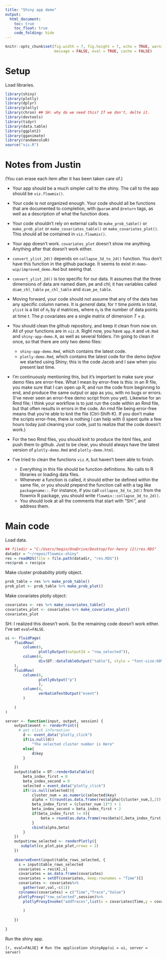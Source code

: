 ```yaml
---
title: "Shiny app demo"
output:
  html_document:
    toc: true
    toc_float: true
    code_folding: hide
---
```


```r
knitr::opts_chunk$set(fig.width = 7, fig.height = 7, echo = TRUE, warning = FALSE,
                      message = FALSE, eval = TRUE, cache = FALSE)
```

# Setup

Load libraries.

```r
library(shiny)
library(plotly)
library(dplyr)
library(plotly)
library(chron) ## SH: why do we need this? If we don't, delte it.
library(devtools)
library(tidyr)
library(data.table)
library(ggplot2)
library(gganimate)
library(randomcoloR)
source("viz.R")
```

# Notes from Justin

(You can erase each item after it has been taken care of.)

- Your app should be a much simpler call to the shiny. The call to the app
  should be `viz.flowmix()`.

- Your code is not organized enough. Your code should all be functions that are
  documented to completion, with `@param` and `@return` tags, as well as a
  description of what the function does.

- Your code shouldn't rely on external calls to `make_prob_table()` or
  `make_prob_plot` or `make_covariates_table()` or
  `make_covariates_plot()`. This should all be contained in `viz.flowmix()`.

- Your app doesn't work. `covariates_plot` doesn't show me anything. Anything
  after that doesn't work either.

- `convert_ylist_2d()` depends on `collapse_3d_to_2d()` function. You don't
     have this function in the github package. It seems to exist in
     `demo-wip/improved_demo.Rmd` but seeing that.

- `convert_ylist_2d()` is too specific for our data. It assumes that the three
     dimensions of data are named diam, pe and chl; it has variables called
     `diam_chl_table` `pe_chl_table` and `diam_pe_table`.

- Moving forward, your code should not assume that any of the data has any
  specific column names. It is *general* data; for `T` time points in total,
  `ylist` is a list of $n_t$ by $d$ matrices, where $n_t$ is the number of data
  points at time $t$. The $p$ covariates are a single matrix of dimension $T
  \times p$.

- You should clean the github repository, and keep it clean from now on. All of
  your functions are in `viz.R`. Right now, you have `app.R` and `v0.Rmd` and
  `shiny-app-demo.R`, as well as several folders. I'm going to clean it once, so
  that there are only two demo files:
  + `shiny-app-demo.Rmd`, which contains the latest code.
  + `plotly-demo.Rmd`, which contains the latest code for the demo *before* we
    started using Shiny; this is the code Jacob and I saw when you present last
    time.

- I'm continuously mentioning this, but it's important to make sure your demo
  files are error-free. What I mean by error-free is this: in an R file, you
  make sure that I can open up R, and run the code from beginning to end, and
  produce the same output or app as you, with no bugs or errors. (I've never
  seen an error-free demo script from you yet). Likewise for an Rmd file; I
  think your workflow is to just run the code within an Rmd file, but that often
  results in errors in the code. An rmd file being error-free means that you're
  able to knit the file (Ctrl-Shift-K). If you don't make the scripts
  error-free, there is nothing I can help with (I spent quite a few hours today
  just cleaning your code, just to realize that the code doesn't work.)

- For the two Rmd files, you should knit to produce the html files, and push
  them to github. Just to be clear, you should always have the latest version of
  `plotly-demo.Rmd` and `plotly-demo.html`.

- I've tried to clean the functions `viz.R`, but haven't been able to finish.
  + Everything in this file should be function definitions. No calls to R
    libraries or loading data files.
  + Whenever a function is called, it should either be defined within the same
    file, or you should prepend the function call with a tag like
    `packagename::`. For instance, if you call `collapse_3d_to_2d()` from the
    flowmix R package, you should write `flowmix::collapse_3d_to_2d()`.
  + You should look at all the comments that start with "SH:", and address them.
  

# Main code

Load data.

```r
## filedir = "C:/Users/heqin/OneDrive/Desktop/for-henry (2)/res.RDS"
datadir = "~/repos/flowmix-shiny"
res = readRDS(file = file.path(datadir, "res.RDS"))
res$prob = res$pie
```

Make cluster probability plotly object.

```r
prob_table = res %>% make_prob_table()
prob_plot <- prob_table %>% make_prob_plot()
```

Make covariates plotly object:
```r
covariates <- res %>% make_covariates_table()
covariates_plot <- covariates %>% make_covariates_plot()
covariates_plot
```

SH: I realized this doesn't work. So the remaining code doesn't work
either. I've set `eval=FALSE`.
 

```r
ui <- fluidPage(
    fluidRow(
        column(6,
               plotlyOutput(outputId = "row_selected")),
        column(4,
               div(DT::dataTableOutput("table"), style = "font-size:60%; width: 10%"))      
    ),
    fluidRow(
        column(6,
               plotlyOutput("p") 
               ),
        column(4,
               verbatimTextOutput("event")
        )
        
    )
)

server <- function(input, output, session) {
    output$event <- renderPrint({
      # get click information
        d <- event_data("plotly_click")
        if(is.null(d))
            "The selected cluster number is Here"
        else{
            d$key
        }
        
    })
    output$table = DT::renderDataTable({
        beta_index_first = 0
        beta_index_second = 0
        selected = event_data("plotly_click")
        if(!is.null(selected)){
            cluster_num = as.numeric(selected$key)
            alpha = t(round(as.data.frame(res$alpha)[cluster_num,],2))
            beta_index_first = (cluster_num-1)*3 + 1
            beta_index_second = beta_index_first + 2
            if(beta_index_first != 0){
                beta = round(as.data.frame(res$beta)[,beta_index_first:beta_index_second],2)
            }
            cbind(alpha,beta)
        }
    })
    output$row_selected <- renderPlotly({
       subplot(cv_plot,pie_plot,nrows = 2)
    })
    
    observeEvent(input$table_rows_selected, {
      s = input$table_rows_selected
      covariates = res$X[,s]
      covariates = as.data.frame(covariates)
      covariates = setDT(covariates, keep.rownames = "Time")[]
      covariates <- covariates%>%
        gather(var,val,-c(1))
      colnames(covariates) = c("Time","Trace","Value")
      plotlyProxy("row_selected",session)%>%
        plotlyProxyInvoke("addTraces",list(x = covariates$Time,y = covariates$Value, colors = "red")
          
        )
      
    })
    
}
```

Run the shiny app.

```[r, eval=FALSE}
# Run the application
shinyApp(ui = ui, server = server)
```

